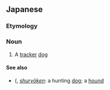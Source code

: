 ==Japanese==
{{ja-kanjitab|つい|せき|けん|yomi=o}}

===Etymology===
{{compound|追跡|犬|lang=ja}}

===Noun===
{{ja-noun|ついせきけん}}

# A [[tracker]] [[dog]]

====See also====
* {{l|ja|狩猟犬}} ({{l|ja|しゅりょうけん}}, ''[[shuryōken]]'': a hunting [[dog]]; a [[hound]]